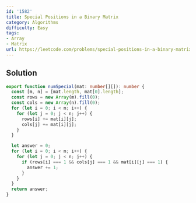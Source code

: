 ```yaml
---
id: '1582'
title: Special Positions in a Binary Matrix
category: Algorithms
difficulty: Easy
tags:
- Array
- Matrix
url: https://leetcode.com/problems/special-positions-in-a-binary-matrix
---
```


## Solution

```typescript filename="solution.ts" copy
export function numSpecial(mat: number[][]): number {
  const [m, n] = [mat.length, mat[0].length];
  const rows = new Array(m).fill(0);
  const cols = new Array(n).fill(0);
  for (let i = 0; i < m; i++) {
    for (let j = 0; j < n; j++) {
      rows[i] += mat[i][j];
      cols[j] += mat[i][j];
    }
  }

  let answer = 0;
  for (let i = 0; i < m; i++) {
    for (let j = 0; j < n; j++) {
      if (rows[i] === 1 && cols[j] === 1 && mat[i][j] === 1) {
        answer += 1;
      }
    }
  }
  return answer;
}
```

